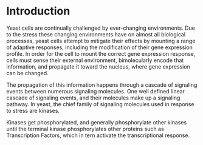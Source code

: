 # Introduction

Yeast cells are continually challenged by ever-changing environments. Due to the stress these changing environments have on almost all biological processes, yeast cells attempt to mitigate their effects by mounting a range of adaptive responses, including the modification of their gene expression profile. In order for the cell to mount the correct gene expression response, cells must sense their external environment, bimolecularly encode that information, and propagate it toward the nucleus, where gene expression can be changed.

The propagation of this information happens through a cascade of signaling events between numerous signaling molecules. One well defined linear cascade of signaling events, and their molecules make up a signaling pathway. In yeast, the chief family of signaling molecules used in response to stress are kinases.

Kinases get phosphorylated, and generally phosphorylate other kinases until the terminal kinase phosphorylates other proteins such as Transcription Factors, which in tern activate the transcriptional response.
